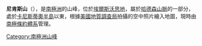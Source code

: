 {{coord|73|56|S|100|20|W|display=title}}

'''尼肯斯山'''（{{lang-en|Mount Nickens}}），是[[南極洲|南極洲]]的山峰，位於[[埃爾斯沃思地|埃爾斯沃思地]]，屬於[[哈德森山脈|哈德森山脈]]的一部分，處於[[卡尼斯蒂奧半島|卡尼斯蒂奧半島]]以東，根據[[美國地質調查局|美國地質調查局]]拍攝的空中照片繪入地圖，現時由[[南極條約體系|南極條約體系]]管理。

{{DEFAULTSORT:Mount Nickens}}
[[Category:南極洲山峰|Category:南極洲山峰]]


{{EllsworthLand-geo-stub}}